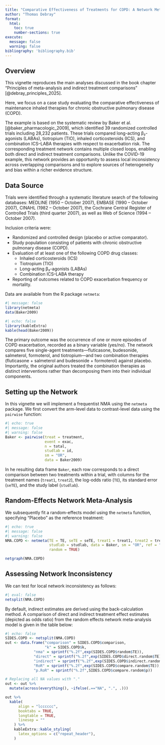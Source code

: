 ```yaml
---
title: "Comparative Effectiveness of Treatments for COPD: A Network Meta-Analysis Example"
author: "Thomas Debray"
format:
  html:
    toc: true
    number-sections: true
execute:
  message: false
  warning: false
bibliography: 'bibliography.bib'
---
```



## Overview
This vignette reproduces the main analyses discussed in the book chapter "Principles of meta-analysis and indirect treatment comparisons" [@debray_principles_2025].

Here, we focus on a case study evaluating the comparative effectiveness of maintenance inhaled therapies for chronic obstructive pulmonary disease (COPD).

The example is based on the systematic review by Baker et al. [@baker_pharmacologic_2009], which identified 39 randomized controlled trials including 28,232 patients. These trials compared long-acting β₂-agonists (LABAs), tiotropium (TIO), inhaled corticosteroids (ICS), and combination ICS–LABA therapies with respect to exacerbation risk. The corresponding treatment network contains multiple closed loops, enabling both direct and indirect treatment comparisons. Unlike the COVID-19 example, this network provides an opportunity to assess local inconsistency across overlapping comparisons and to explore sources of heterogeneity and bias within a richer evidence structure.

## Data Source

Trials were identified through a systematic literature search of the following databases: MEDLINE (1950 -- October 2007), EMBASE (1990 -- October 2007), CINAHL (1982 -- October 2007), the Cochrane Central Register of Controlled Trials (third quarter 2007), as well as Web of Science (1994 -- October 2007).

Inclusion criteria were:

* Randomized and controlled design (placebo or active comparator).
* Study population consisting of patients with chronic obstructive pulmonary disease (COPD).
* Evaluation of at least one of the following COPD drug classes:
  * Inhaled corticosteroids (ICS)
  * Tiotropium (TIO)
  * Long-acting β₂-agonists (LABAs)
  * Combination ICS–LABA therapy
* Reporting of outcomes related to COPD exacerbation frequency or mortality.
	
Data are available from the R package `netmeta`:

```r
#| message: false
library(netmeta)
data(Baker2009)
```

```r
#| echo: false
library(kableExtra)
kable(head(Baker2009))
```

The primary outcome was the occurrence of one or more episodes of COPD exacerbation, recorded as a binary variable (yes/no).
The network compares five single-agent treatments—fluticasone, budesonide, salmeterol, formoterol, and tiotropium—and two combination therapies (fluticasone + salmeterol and budesonide + formoterol) against placebo.
Importantly, the original authors treated the combination therapies as distinct interventions rather than decomposing them into their individual components.


## Setting up the Network
In this vignette we will implement a frequentist NMA using the `netmeta` package. We first convert the arm-level data to contrast-level data using the `pairwise` function:

```r
#| echo: true
#| message: false
#| warning: false
Baker <- pairwise(treat = treatment,
                  event = exac,
                  n = total,
                  studlab = id,
                  sm = "OR",
                  data = Baker2009)
```

In he resulting data frame `Baker`, each row corresponds to a direct comparison between two treatments within a trial, with columns for the treatment names (`treat1`, `treat2`), the log-odds ratio (`TE`), its standard error (`seTE`), and the study label (`studlab`).

## Random-Effects Network Meta-Analysis

We subsequently fit a random-effects model using the `netmeta` function, specifying "Placebo" as the reference treatment:

```r
#| echo: true
#| message: false
#| warning: false
NMA.COPD <- netmeta(TE = TE, seTE = seTE, treat1 = treat1, treat2 = treat2,
                    studlab = studlab, data = Baker, sm = "OR", ref = "Placebo",
                    random = TRUE)

netgraph(NMA.COPD)
```

## Assessing Network Inconsistency
We can test for local network inconsistency as follows:

```r
#| eval: false
netsplit(NMA.COPD)
```

By default, indirect estimates are derived using the back-calculation method. A comparison of direct and indirect treatment effect estimates (depicted as odds ratio) from the random effects network meta-analysis model is given in the table below:

```r
#| echo: false
SIDES.COPD <- netsplit(NMA.COPD)
out <- data.frame("comparison" = SIDES.COPD$comparison,
                  "k" = SIDES.COPD$k,
             "nma" = sprintf("%.2f",exp(SIDES.COPD$random$TE)), 
             "direct" = sprintf("%.2f",exp(SIDES.COPD$direct.random$TE)), 
             "indirect" = sprintf("%.2f",exp(SIDES.COPD$indirect.random$TE)),  
             "RoR" = sprintf("%.2f",exp(SIDES.COPD$compare.random$TE)),
             "p.RoR" = sprintf("%.2f",SIDES.COPD$compare.random$p))

# Replacing all NA values with "."
out <- out %>% 
  mutate(across(everything(), ~ifelse(.=="NA", ".", .)))

out %>% 
  kable(
      align = "lcccccc",
      booktabs = TRUE,
      longtable = TRUE,
      linesep = ""
    ) %>%
    kableExtra::kable_styling(
      latex_options = c("repeat_header"),
    )
```
